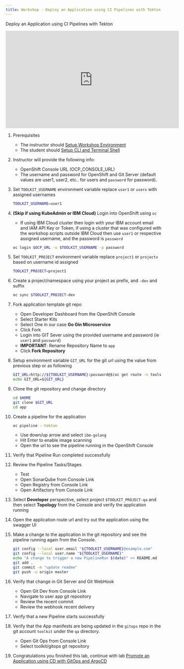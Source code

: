 ```yaml
---
title: Workshop - Deploy an Application using CI Pipelines with Tekton
---
```



<PageDescription>

Deploy an Application using CI Pipelines with Tekton

</PageDescription>

<iframe width="560" height="315" src="https://www.youtube.com/embed/V-BFLaPdoPo" frameborder="0" allow="accelerometer; autoplay; clipboard-write; encrypted-media; gyroscope; picture-in-picture" allowfullscreen></iframe>

1. Prerequisites
    - The instructor should [Setup Workshop Environment](/workshop/setup#3.-setup-ibm-cloud-native-toolkit-workshop)
    - The student should [Setup CLI and Terminal Shell](/workshop/setup#4-setup-cli-and-terminal-shell)

1. Instructor will provide the following info:
    - OpenShift Console URL (OCP_CONSOLE_URL)
    - The username and password for OpenShift and Git Server (default values are user1, user2, etc.. for users and `password` for password).

1. Set `TOOLKIT_USERNAME` environment variable replace `user1` or `userx` with assigned usernames
    ```bash
    TOOLKIT_USERNAME=user1

    ```

1. **(Skip if using KubeAdmin or IBM Cloud)** Login into OpenShift using `oc`
    - If using IBM Cloud cluster then login with your IBM account email and IAM API Key or Token, if using a cluster that was configured with the workshop scripts outside IBM Cloud then use `user1` or respective assigned username, and the password is `password`
    ```bash
    oc login $OCP_URL -u $TOOLKIT_USERNAME -p password
    ```

1. Set `TOOLKIT_PROJECT` environment variable replace `project1` or `projectx` based on username id assigned
    ```bash
    TOOLKIT_PROJECT=project1

    ```

1. Create a project/namespace using your project as prefix, and `-dev` and suffix
    ```bash
    oc sync $TOOLKIT_PROJECT-dev

    ```

1. Fork application template git repo
    - Open Developer Dashboard from the OpenShift Console
    - Select Starter Kits
    - Select One in our case **Go Gin Microservice**
    - Click Fork
    - Login into GIT Sever using the provided username and password (ie `user1` and `password`)
    - **IMPORTANT**: Rename Repository Name to `app`
    - Click **Fork Repository**

1. Setup environment variable `GIT_URL` for the git url using the value from previous step or as following
    ```bash
    GIT_URL=http://${TOOLKIT_USERNAME}:password@$(oc get route -n tools gogs --template='{{.spec.host}}')/$TOOLKIT_USERNAME/app
    echo GIT_URL=${GIT_URL}

    ```

1. Clone the git repository and change directory
    ```bash
    cd $HOME
    git clone $GIT_URL
    cd app

    ```

1. Create a pipeline for the application
    ```bash
    oc pipeline --tekton
    ```
    - Use down/up arrow and select `ibm-golang`
    - Hit Enter to enable image scanning
    - Open the url to see the pipeline running in the OpenShift Console

1. Verify that Pipeline Run completed successfully

1. Review the Pipeline Tasks/Stages
    - Test
    - Open SonarQube from Console Link
    - Open Registry from Console Link
    - Open Artifactory from Console Link

1. Select **Developer** perspective, select project `$TOOLKIT_PROJECT-qa` and then select **Topology** from the Console and verify the application running

1. Open the application route url and try out the application using the swagger UI

1. Make a change to the application in the git repository and see the pipeline running again from the Console.
    ```bash
    git config --local user.email "${TOOLKIT_USERNAME}@example.com"
    git config --local user.name "${TOOLKIT_USERNAME}"
    echo "A change to trigger a new PipelineRun $(date)" >> README.md
    git add .
    git commit -m "update readme"
    git push -u origin master

    ```

1. Verify that change in Git Server and Git WebHook
    - Open Git Dev from Console Link
    - Navigate to user app git repository
    - Review the recent commit
    - Review the webhook recent delivery

1. Verify that a new Pipeline starts successfully

1. Verify that the App manifests are being updated in the `gitops` repo in the git account `toolkit` under the `qa` directory.
    - Open Git Ops from Console Link
    - Select toolkit/gitops git repository

1. Congratulations you finished this lab, continue with lab [Promote an Application using CD with GitOps and ArgoCD](/workshop/cd)




